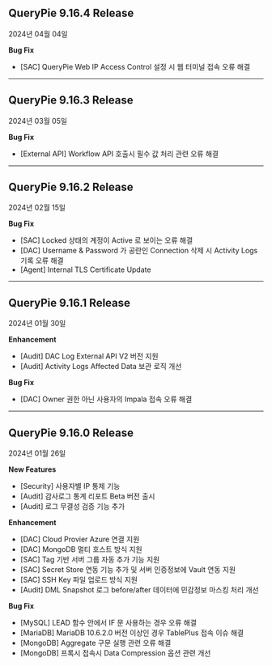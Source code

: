## QueryPie 9.16.4 Release

2024년 04월 04일


**Bug Fix**

* [SAC] QueryPie Web IP Access Control 설정 시 웹 터미널 접속 오류 해결
---

## QueryPie 9.16.3 Release

2024년 03월 05일


**Bug Fix**

* [External API] Workflow API 호출시 필수 값 처리 관련 오류 해결
---

## QueryPie 9.16.2 Release

2024년 02월 15일


**Bug Fix**

* [SAC] Locked 상태의 계정이 Active 로 보이는 오류 해결
* [DAC] Username & Password 가 공란인 Connection 삭제 시 Activity Logs 기록 오류 해결
* [Agent] Internal TLS Certificate Update


---

## QueryPie 9.16.1 Release

2024년 01월 30일


**Enhancement**

* [Audit] DAC Log External API V2 버전 지원 
* [Audit] Activity Logs Affected Data 보관 로직 개선 


**Bug Fix**

* [DAC] Owner 권한 아닌 사용자의 Impala 접속 오류 해결


---

## QueryPie 9.16.0 Release

2024년 01월 26일


**New Features**

* [Security] 사용자별 IP 통제 기능 
* [Audit] 감사로그 통계 리포트 Beta 버전 출시
* [Audit] 로그 무결성 검증 기능 추가


**Enhancement**

* [DAC] Cloud Provier Azure 연결 지원 
* [DAC] MongoDB 멀티 호스트 방식 지원 
* [SAC] Tag 기반 서버 그룹 자동 추가 기능 지원 
* [SAC] Secret Store 연동 기능 추가 및 서버 인증정보에 Vault 연동 지원
* [SAC] SSH Key 파일 업로드 방식 지원
* [Audit] DML Snapshot 로그 before/after 데이터에 민감정보 마스킹 처리 개선


**Bug Fix**

* [MySQL] LEAD 함수 안에서 IF 문 사용하는 경우 오류 해결
* [MariaDB] MariaDB 10.6.2.0 버전 이상인 경우 TablePlus 접속 이슈 해결
* [MongoDB] Aggregate 구문 실행 관련 오류 해결
* [MongoDB] 프록시 접속시 Data Compression 옵션 관련 개선
